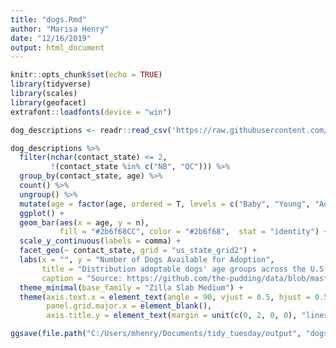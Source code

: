 ```yaml
---
title: "dogs.Rmd"
author: "Marisa Henry"
date: "12/16/2019"
output: html_document
---
```


```r
knitr::opts_chunk$set(echo = TRUE)
library(tidyverse)
library(scales)
library(geofacet)
extrafont::loadfonts(device = "win")
```

```r
dog_descriptions <- readr::read_csv('https://raw.githubusercontent.com/rfordatascience/tidytuesday/master/data/2019/2019-12-17/dog_descriptions.csv')
```

```r
dog_descriptions %>% 
  filter(nchar(contact_state) <= 2, 
         !(contact_state %in% c("NB", "QC"))) %>%
  group_by(contact_state, age) %>% 
  count() %>%
  ungroup() %>%
  mutate(age = factor(age, ordered = T, levels = c("Baby", "Young", "Adult", "Senior"))) %>%
  ggplot() + 
  geom_bar(aes(x = age, y = n), 
           fill = "#2b6f68CC", color = "#2b6f68",  stat = "identity") + 
  scale_y_continuous(labels = comma) + 
  facet_geo(~ contact_state, grid = "us_state_grid2") + 
  labs(x = "", y = "Number of Dogs Available for Adoption",
       title = "Distribution adoptable dogs' age groups across the U.S.\n",
       caption = "Source: https://github.com/the-pudding/data/blob/master/dog-shelters/allDogDescriptions.csv") + 
  theme_minimal(base_family = "Zilla Slab Medium") + 
  theme(axis.text.x = element_text(angle = 90, vjust = 0.5, hjust = 0.5), 
        panel.grid.major.x = element_blank(), 
        axis.title.y = element_text(margin = unit(c(0, 2, 0, 0), "lines")))

ggsave(file.path("C:/Users/mhenry/Documents/tidy_tuesday/output", "dogs_20191217.png"), width = 10, height = 6, type = "cairo")
```



